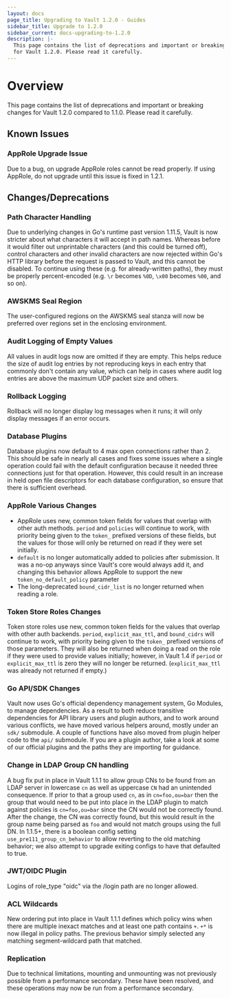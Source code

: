 ```yaml
---
layout: docs
page_title: Upgrading to Vault 1.2.0 - Guides
sidebar_title: Upgrade to 1.2.0
sidebar_current: docs-upgrading-to-1.2.0
description: |-
  This page contains the list of deprecations and important or breaking changes
  for Vault 1.2.0. Please read it carefully.
---
```


# Overview

This page contains the list of deprecations and important or breaking changes
for Vault 1.2.0 compared to 1.1.0. Please read it carefully.

## Known Issues

### AppRole Upgrade Issue

Due to a bug, on upgrade AppRole roles cannot be read properly. If using AppRole, do not upgrade until this issue is fixed in 1.2.1.

## Changes/Deprecations

### Path Character Handling

Due to underlying changes in Go's runtime past version 1.11.5, Vault is now
stricter about what characters it will accept in path names. Whereas before it
would filter out unprintable characters (and this could be turned off), control
characters and other invalid characters are now rejected within Go's HTTP
library before the request is passed to Vault, and this cannot be disabled. To
continue using these (e.g. for already-written paths), they must be properly
percent-encoded (e.g. `\r` becomes `%0D`, `\x00` becomes `%00`, and so on).

### AWSKMS Seal Region

The user-configured regions on the AWSKMS seal stanza will now be preferred
over regions set in the enclosing environment.

### Audit Logging of Empty Values

All values in audit logs now are omitted if they are empty.  This helps reduce
the size of audit log entries by not reproducing keys in each entry that
commonly don't contain any value, which can help in cases where audit log
entries are above the maximum UDP packet size and others.

### Rollback Logging

Rollback will no longer display log messages when it runs; it will only display
messages if an error occurs.

### Database Plugins

Database plugins now default to 4 max open connections rather than 2. This
should be safe in nearly all cases and fixes some issues where a single
operation could fail with the default configuration because it needed three
connections just for that operation. However, this could result in an increase
in held open file descriptors for each database configuration, so ensure that
there is sufficient overhead.

### AppRole Various Changes

* AppRole uses new, common token fields for values that overlap with other auth
  methods. `period` and `policies` will continue to work, with priority being
  given to the `token_` prefixed versions of these fields, but the values for
  those will only be returned on read if they were set initially.
* `default` is no longer automatically added to policies after submission. It
  was a no-op anyways since Vault's core would always add it, and changing this
  behavior allows AppRole to support the new `token_no_default_policy`
  parameter
* The long-deprecated `bound_cidr_list` is no longer returned when reading a
  role.

### Token Store Roles Changes

Token store roles use new, common token fields for the values that overlap with
other auth backends. `period`, `explicit_max_ttl`, and `bound_cidrs` will
continue to work, with priority being given to the `token_` prefixed versions
of those parameters. They will also be returned when doing a read on the role
if they were used to provide values initially; however, in Vault 1.4 if
`period` or `explicit_max_ttl` is zero they will no longer be returned.
(`explicit_max_ttl` was already not returned if empty.)

### Go API/SDK Changes

Vault now uses Go's official dependency management system, Go Modules, to
manage dependencies. As a result to both reduce transitive dependencies for API
library users and plugin authors, and to work around various conflicts, we have
moved various helpers around, mostly under an `sdk/` submodule. A couple of
functions have also moved from plugin helper code to the `api/` submodule. If
you are a plugin author, take a look at some of our official plugins and the
paths they are importing for guidance.

### Change in LDAP Group CN handling

A bug fix put in place in Vault 1.1.1 to allow group CNs to be found from an
LDAP server in lowercase `cn` as well as uppercase `CN` had an unintended
consequence. If prior to that a group used `cn`, as in `cn=foo,ou=bar` then the
group that would need to be put into place in the LDAP plugin to match against
policies is `cn=foo,ou=bar` since the CN would not be correctly found. After
the change, the CN was correctly found, but this would result in the group name
being parsed as `foo` and would not match groups using the full DN. In 1.1.5+,
there is a boolean config setting `use_pre111_group_cn_behavior` to allow
reverting to the old matching behavior; we also attempt to upgrade exiting
configs to have that defaulted to true.

### JWT/OIDC Plugin

Logins of role_type "oidc" via the /login path are no longer allowed. 

### ACL Wildcards

New ordering put into place in Vault 1.1.1 defines which policy wins when there
are multiple inexact matches and at least one path contains `+`. `+*` is now
illegal in policy paths. The previous behavior simply selected any matching
segment-wildcard path that matched.

### Replication

Due to technical limitations, mounting and unmounting was not previously
possible from a performance secondary. These have been resolved, and these
operations may now be run from a performance secondary.
